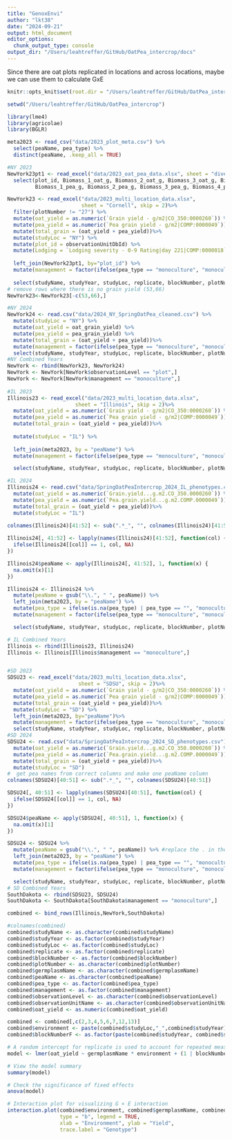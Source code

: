```yaml
---
title: "GenoxEnvi"
author: "lkt38"
date: "2024-09-21"
output: html_document
editor_options:
  chunk_output_type: console
output_dir: "/Users/leahtreffer/GitHub/OatPea_intercrop/docs"
---
```


Since there are oat plots replicated in locations and across locations, maybe we can use them to calculate GxE

```r
knitr::opts_knit$set(root.dir = "/Users/leahtreffer/GitHub/OatPea_intercrop", echo = TRUE, warning = FALSE, message = FALSE)
```

```r
setwd("/Users/leahtreffer/GitHub/OatPea_intercrop")
```

```r
library(lme4)
library(agricolae)
library(BGLR)
```

```r

meta2023 <- read_csv("data/2023_plot_meta.csv") %>%
  select(peaName, pea_type) %>%
  distinct(peaName, .keep_all = TRUE)

#NY 2023
NewYork23pt1 <- read_excel("data/2023_oat_pea_data.xlsx", sheet = "diversity") %>%
  select(plot_id, Biomass_1_oat_g, Biomass_2_oat_g, Biomass_3_oat_g, Biomass_4_oat_g, 
         Biomass_1_pea_g, Biomass_2_pea_g, Biomass_3_pea_g, Biomass_4_pea_g)

NewYork23 <- read_excel("data/2023_multi_location_data.xlsx",
                        sheet = "Cornell", skip = 2)%>%
  filter(plotNumber != "27") %>%
  mutate(oat_yield = as.numeric(`Grain yield - g/m2|CO_350:0000260`)) %>%
  mutate(pea_yield = as.numeric(`Pea grain yield - g/m2|COMP:0000049`)) %>%
  mutate(total_grain = (oat_yield + pea_yield))%>%
  mutate(studyLoc = "NY") %>%
  mutate(plot_id = observationUnitDbId) %>%
  mutate(Lodging = `Lodging severity - 0-9 Rating|day 221|COMP:0000018`) %>%
  
  left_join(NewYork23pt1, by="plot_id") %>%
  mutate(management = factor(ifelse(pea_type == "monoculture", "monoculture", "intercrop")))%>%
  
  select(studyName, studyYear, studyLoc, replicate, blockNumber, plotNumber, germplasmName, peaName, pea_type, management, observationLevel, observationUnitName, oat_yield)
# remove rows where there is no grain yield (53,66)
NewYork23<-NewYork23[-c(53,66),]

#NY 2024
NewYork24 <- read.csv("data/2024_NY_SpringOatPea_cleaned.csv") %>%
  mutate(studyLoc = "NY") %>%
  mutate(oat_yield = oat_grain_yield) %>%
  mutate(pea_yield = pea_grain_yield) %>%
  mutate(total_grain = (oat_yield + pea_yield))%>%
  mutate(management = factor(ifelse(pea_type == "monoculture", "monoculture", "intercrop")))%>%
  select(studyName, studyYear, studyLoc, replicate, blockNumber, plotNumber, germplasmName, peaName, pea_type, management, observationLevel, observationUnitName, oat_yield)
#NY Combined Years
NewYork <- rbind(NewYork23, NewYork24)
NewYork <- NewYork[NewYork$observationLevel == "plot",]
NewYork <- NewYork[NewYork$management == "monoculture",]
  
#IL 2023
Illinois23 <- read_excel("data/2023_multi_location_data.xlsx",
                      sheet = "Illinois", skip = 2)%>%
  mutate(oat_yield = as.numeric(`Grain yield - g/m2|CO_350:0000260`)) %>%
  mutate(pea_yield = as.numeric(`Pea grain yield - g/m2|COMP:0000049`)) %>%
  mutate(total_grain = (oat_yield + pea_yield))%>%
  
  mutate(studyLoc = "IL") %>%
  
  left_join(meta2023, by = "peaName") %>%
  mutate(management = factor(ifelse(pea_type == "monoculture", "monoculture", "intercrop")))%>%

  select(studyName, studyYear, studyLoc, replicate, blockNumber, plotNumber, germplasmName, peaName, pea_type, management, observationLevel, observationUnitName, oat_yield)

#IL 2024
Illinois24 <- read.csv("data/SpringOatPeaIntercrop_2024_IL_phenotypes.csv") %>%
  mutate(oat_yield = as.numeric(`Grain.yield...g.m2.CO_350.0000260`)) %>%
  mutate(pea_yield = as.numeric(`Pea.grain.yield...g.m2.COMP.0000049`)) %>%
  mutate(total_grain = (oat_yield + pea_yield))%>%
  mutate(studyLoc = "IL")
  
colnames(Illinois24)[41:52] <- sub(".*_", "", colnames(Illinois24)[41:52])

Illinois24[, 41:52] <- lapply(names(Illinois24)[41:52], function(col) {
  ifelse(Illinois24[[col]] == 1, col, NA)
})

Illinois24$peaName <- apply(Illinois24[, 41:52], 1, function(x) {
  na.omit(x)[1]
})

Illinois24 <- Illinois24 %>% 
  mutate(peaName = gsub("\\.", " ", peaName)) %>%
  left_join(meta2023, by = "peaName") %>%
  mutate(pea_type = ifelse(is.na(pea_type) | pea_type == "", "monoculture", pea_type)) %>%
  mutate(management = factor(ifelse(pea_type == "monoculture", "monoculture", "intercrop")))%>%

  select(studyName, studyYear, studyLoc, replicate, blockNumber, plotNumber, germplasmName, peaName, pea_type, management, observationLevel, observationUnitName, oat_yield)

# IL Combined Years
Illinois <- rbind(Illinois23, Illinois24)
Illinois <- Illinois[Illinois$management == "monoculture",]


#SD 2023
SDSU23 <- read_excel("data/2023_multi_location_data.xlsx",
                       sheet = "SDSU", skip = 2)%>%
  mutate(oat_yield = as.numeric(`Grain yield - g/m2|CO_350:0000260`)) %>%
  mutate(pea_yield = as.numeric(`Pea grain yield - g/m2|COMP:0000049`)) %>%
  mutate(total_grain = (oat_yield + pea_yield))%>%
  mutate(studyLoc = "SD") %>%
  left_join(meta2023, by="peaName")%>%
  mutate(management = factor(ifelse(pea_type == "monoculture", "monoculture", "intercrop")))%>%
  select(studyName, studyYear, studyLoc, replicate, blockNumber, plotNumber, germplasmName, peaName, pea_type, management, observationLevel, observationUnitName, oat_yield)
#SD 2024
SDSU24 <- read.csv("data/SpringOatPeaIntercrop_2024_SD_phenotypes.csv")%>%
  mutate(oat_yield = as.numeric(`Grain.yield...g.m2.CO_350.0000260`)) %>%
  mutate(pea_yield = as.numeric(`Pea.grain.yield...g.m2.COMP.0000049`)) %>%
  mutate(total_grain = (oat_yield + pea_yield))%>%
  mutate(studyLoc = "SD")
#  get pea names from correct columns and make one peaName column
colnames(SDSU24)[40:51] <- sub(".*_", "", colnames(SDSU24)[40:51])

SDSU24[, 40:51] <- lapply(names(SDSU24)[40:51], function(col) {
  ifelse(SDSU24[[col]] == 1, col, NA)
})

SDSU24$peaName <- apply(SDSU24[, 40:51], 1, function(x) {
  na.omit(x)[1]
})

SDSU24 <- SDSU24 %>% 
  mutate(peaName = gsub("\\.", " ", peaName)) %>% #replace the . in the names with a space
  left_join(meta2023, by = "peaName") %>%
  mutate(pea_type = ifelse(is.na(pea_type) | pea_type == "", "monoculture", pea_type)) %>%
  mutate(management = factor(ifelse(pea_type == "monoculture", "monoculture", "intercrop")))%>%

  select(studyName, studyYear, studyLoc, replicate, blockNumber, plotNumber, germplasmName, peaName, pea_type, management, observationLevel, observationUnitName, oat_yield)
# SD Combined Years
SouthDakota <- rbind(SDSU23, SDSU24)
SouthDakota <- SouthDakota[SouthDakota$management == "monoculture",]

```

```r

combined <- bind_rows(Illinois,NewYork,SouthDakota)

```

```r
#colnames(combined)
combined$studyName <- as.character(combined$studyName)
combined$studyYear <- as.factor(combined$studyYear)
combined$studyLoc <- as.factor(combined$studyLoc)
combined$replicate <- as.factor(combined$replicate)
combined$blockNumber <- as.factor(combined$blockNumber)
combined$plotNumber <- as.character(combined$plotNumber)
combined$germplasmName <- as.character(combined$germplasmName)
combined$peaName <- as.character(combined$peaName)
combined$pea_type <- as.factor(combined$pea_type)
combined$management <- as.factor(combined$management)
combined$observationLevel <- as.character(combined$observationLevel)
combined$observationUnitName <- as.character(combined$observationUnitName)
combined$oat_yield <- as.numeric(combined$oat_yield)
```

```r
combined <- combined[,c(2,3,4,5,6,7,12,13)]
combined$environment <- paste(combined$studyLoc,"_",combined$studyYear) # year and location as a unique environment 
combined$blockNumberF <- as.factor(paste(combined$studyYear, combined$studyLoc, combined$blockNumber)) # this makes blocks unique since block 1 in NY isn't same as block 1 in IL
```

```r
# A random intercept for replicate is used to account for repeated measurements
model <- lmer(oat_yield ~ germplasmName * environment + (1 | blockNumberF), data = combined)

# View the model summary
summary(model)

# Check the significance of fixed effects
anova(model)

```

```r
# Interaction plot for visualizing G × E interaction
interaction.plot(combined$environment, combined$germplasmName, combined$oat_yield, 
                 type = "b", legend = TRUE, 
                 xlab = "Environment", ylab = "Yield", 
                 trace.label = "Genotype")

```

```r

```
